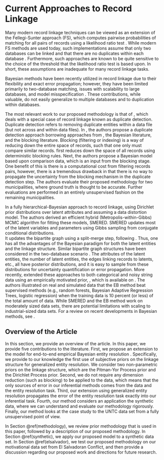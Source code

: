 # Current Approaches to Record Linkage {#priorworks}

Many modern record linkage techniques can be viewed as an extension of the Fellegi-Sunter approach (FS), which computes pairwise probabilities of matching for all pairs of records using a likelihood ratio test \citep{fellegi_1969, newcombe_1959}.  While modern FS methods are used today, such implementations assume that only two databases can be linked and that there are no duplicates within each database \citep{gutman_2013, liseo_2011, larsen_2001, belin_1995, murray2016probabilistic}. Furthermore, such approaches are known to be quite sensitive to the choice of the threshold that the likelihood ratio test is based upon. In short, these assumptions are inadequate for many record linkage tasks. 

Bayesian methods have been recently utilized in record linkage due to their flexibility and exact error propagation; however, they have been limited primarily to two-database matching, issues with scalability to large databases, and model misspecification \citep{copas_1990, gutman_2013, liseo_2011,  Sadinle14, sadinle2016bayesian}.  These contributions, while valuable, do not easily generalize to multiple databases and to duplication within databases. 

The most relevant work to our proposed methodology is that of \cite{Sadinle14}, which deals with a special case of record linkage known as duplicate detection. Duplicate detection refers to removing duplicate entities within a data file (but not across and within data files). In \cite{Sadinle14}, the authors propose a duplicate detection approach borrowing approaches from \citep{fellegi_1969, newcombe_1959}, the Bayesian literature, and the blocking literature. Blocking (filtering or indexing) is a way of reducing down the entire space of records, such that one only must compare similar records. \cite{Sadinle14} first reduces down the space of all records using deterministic blocking rules. Next, the authors propose a Bayesian model based upon comparison data, which is an input from the blocking stage. One benefit of this is there is a computational cost from filtering records pairs, however, there is a tremendous drawback in that there is no way to propagate the uncertainty from the blocking mechanism in the duplicate detection step. The authors evaluate their proposed methodology for two municipalities, where ground truth is thought to be accurate. Further evaluations are performed in an entirely unsupervised fashion on the remaining municipalities. 

In \cite{steorts??bayesian} a fully hierarchical-Bayesian approach to record linkage, using Dirichlet prior distributions over latent attributes and assuming a data distortion model. The authors derived an efficient
hybrid (Metropolis-within-Gibbs) MCMC algorithm for fitting these models, SMERED.  SMERED 
updates most of the latent variables and parameters using Gibbs sampling from conjugate conditional distributions.  
It updates the bipartite graph using a
split-merge step, following \cite{jain_2004}.  Thus, one has all the advantages of the Bayesian paradigm for both the latent entities and the linkage structure.  Similar bipartite graph structures have been considered in the two-database scenario \citep{liseo_2011,Fortinietal01, gutman_2013, Sadinle14, sadinle2016bayesian, Matsakis10,Larsen02,Larsen05, Larsen12}. The attributes of the latent entities, the number of latent entities, the edges linking records to latents, etc., all have posterior distributions, and it is easy to sample from these distributions for
uncertainty quantification or error propagation.  More recently, \citep{steorts15entity}  extended these approaches to both categorical and noisy string data using an empirically motivated prior, \texttt{blink}, which is available on \texttt{CRAN}. The authors illustrated on real and simulated data that the EB method beat supervised methods (e.g., random forests, Bayesian Adaptive Regression Trees, logistic regression) when the training data is 10 percent (or less) of the total amount of data. While SMERED and the EB method work on moderately sized data sets, there are potential limitations with scaling to industrial-sized data sets. For a review on recent developments in Bayesian methods, see \cite{liseo_2013}. 


## Overview of the Article {#overview}
In this section, we provide an overview of the article. In this paper, we provide five contributions to the literature. First, we propose an extension to the \texttt{blink} model for end-to-end empirical Bayesian entity resolution \citep{steorts15entity}. Specifically, we provide to our knowledge the first use of subjective priors on the linkage structure for generalized entity resolution. We consider two non-parametric priors on the linkage structure, which are the Pitman-Yor Process prior and the Dirichlet Process prior. Second, we do not require any dimension reduction (such as blocking) to be applied to the data, which means that the only sources of error in our inferential methods comes from the data and the entity resolution task. Third, our extension using generalized entity resolution propagates the error of the entity resolution task exactly into our inferential task. Fourth, our method considers an application the synthetic data, where we can understand and evaluate our methodology rigorously. 
Finally, our method looks at the case study to the UNTC data set from a fully unsupervised point of view.

In Section \@ref(methodology), we review prior methodology that is used in this paper, followed by a description of our proposed methodology. In Section \@ref(synthetic), we apply our proposed model to a synthetic data set. In Section \@ref(elsalvador), we test our proposed methodology on our motivational data set from El Salvadoran Conflict, and then provide a discussion regarding our proposed work and directions for future research. 

